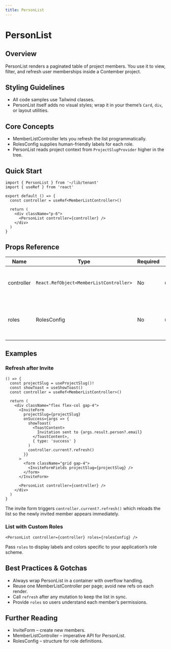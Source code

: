 ```yaml
---
title: PersonList
---
```


<!-- Edited by human: false -->
<!-- Examples count: 5 -->
<!-- Source examples: 0 -->
<!-- Playground examples: 1 -->
<!-- External examples: 4 -->
<!-- Import examples: 5 -->

# PersonList

## Overview
PersonList renders a paginated table of project members.
You use it to view, filter, and refresh user memberships inside a Contember project.

## Styling Guidelines
* All code samples use Tailwind classes.
* PersonList itself adds no visual styles; wrap it in your theme’s `Card`, `div`, or layout utilities.

## Core Concepts
* MemberListController lets you refresh the list programmatically.
* RolesConfig supplies human-friendly labels for each role.
* PersonList reads project context from `ProjectSlugProvider` higher in the tree.

## Quick Start
```tsx
import { PersonList } from '~/lib/tenant'
import { useRef } from 'react'

export default () => {
  const controller = useRef<MemberListController>()

  return (
    <div className="p-6">
      <PersonList controller={controller} />
    </div>
  )
}
```

## Props Reference
| Name | Type | Required | Default | Description |
|------|------|----------|---------|-------------|
| controller | `React.RefObject<MemberListController>` | No | `undefined` | Controls refresh and other imperative actions. |
| roles | RolesConfig | No | `undefined` | Role descriptors shown beside each member. |

## Examples

### Refresh after Invite
```tsx
() => {
  const projectSlug = useProjectSlug()!
  const showToast = useShowToast()
  const controller = useRef<MemberListController>()

  return (
    <div className="flex flex-col gap-4">
      <InviteForm
        projectSlug={projectSlug}
        onSuccess={args => {
          showToast(
            <ToastContent>
              Invitation sent to {args.result.person?.email}
            </ToastContent>,
            { type: 'success' }
          )
          controller.current?.refresh()
        }}
      >
        <form className="grid gap-4">
          <InviteFormFields projectSlug={projectSlug} />
        </form>
      </InviteForm>

      <PersonList controller={controller} />
    </div>
  )
}
```
The invite form triggers `controller.current?.refresh()` which reloads the list so the newly invited member appears immediately.

### List with Custom Roles
```tsx
<PersonList controller={controller} roles={rolesConfig} />
```
Pass `roles` to display labels and colors specific to your application’s role scheme.

## Best Practices & Gotchas
* Always wrap PersonList in a container with overflow handling.
* Reuse one MemberListController per page; avoid new refs on each render.
* Call `refresh` after any mutation to keep the list in sync.
* Provide `roles` so users understand each member’s permissions.

## Further Reading
* InviteForm – create new members.
* MemberListController – imperative API for PersonList.
* RolesConfig – structure for role definitions.

<!-- End of Generated Documentation -->
